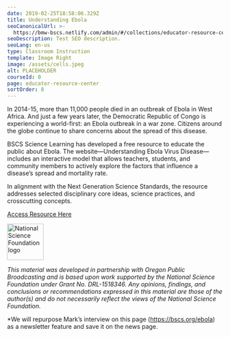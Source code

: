 ```yaml
---
date: 2019-02-25T18:58:06.329Z
title: Understanding Ebola
seoCanonicalUrl: >-
  https://bmw-bscs.netlify.com/admin/#/collections/educator-resource-center/understanding-ebola
seoDescription: Test SEO description.
seoLang: en-us
type: Classroom Instruction
template: Image Right
image: /assets/cells.jpeg
alt: PLACEHOLDER
courseId: 0
page: educator-resource-center
sortOrder: 8
---
```

In 2014-15, more than 11,000 people died in an outbreak of Ebola in West Africa. And just a few years later, the Democratic Republic of Congo is experiencing a world-first: an Ebola outbreak in a war zone. Citizens around the globe continue to share concerns about the spread of this disease. 

BSCS Science Learning has developed a free resource to educate the public about Ebola. The website—Understanding Ebola Virus Disease—includes an interactive model that allows teachers, students, and community members to actively explore the factors that influence a disease’s spread and mortality rate. 

In alignment with the Next Generation Science Standards, the resource addresses selected disciplinary core ideas, science practices, and crosscutting concepts. 

<a class="btn btn-outline-secondary" href="http://ebola.bscs.org/ /" target="_blank" rel="noopener noreferrer">Access Resource Here</a>

<div class="d-flex justify-content-center">
  <div class="p-2">
    <a href="https://www.nsf.gov" target="_blank" rel="noopener noreferrer">
      <img src="/assets/nsf_logo.svg" alt="National Science Foundation logo" style="height: 85px;" />
    </a>
  </div>
  <p class="p-2" style="margin: 0;"></p>

_This material was developed in partnership with Oregon Public Broadcasting and is based upon work supported by the National Science Foundation under_ _Grant No._ _DRL-1518346. Any opinions, findings, and conclusions or recommendations expressed in this material are those of the author(s) and do not necessarily reflect the views of the National Science Foundation._ 

\*We will repurpose Mark’s interview on this page (https://bscs.org/ebola) as a newsletter feature and save it on the news page.
